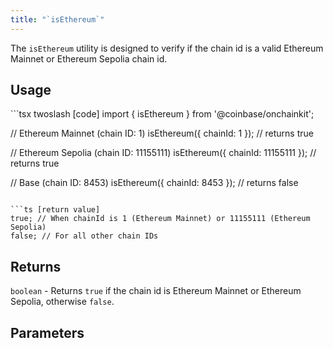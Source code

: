 ```yaml
---
title: "`isEthereum`"
---
```



The `isEthereum` utility is designed to verify if the chain id is a valid Ethereum Mainnet or Ethereum Sepolia chain id.

## Usage

<CodeGroup>
```tsx twoslash [code]
import { isEthereum } from '@coinbase/onchainkit';

// Ethereum Mainnet (chain ID: 1)
isEthereum({ chainId: 1 }); // returns true

// Ethereum Sepolia (chain ID: 11155111)
isEthereum({ chainId: 11155111 }); // returns true

// Base (chain ID: 8453)
isEthereum({ chainId: 8453 }); // returns false
```

```ts [return value]
true; // When chainId is 1 (Ethereum Mainnet) or 11155111 (Ethereum Sepolia)
false; // For all other chain IDs
```
</CodeGroup>

## Returns

`boolean` - Returns `true` if the chain id is Ethereum Mainnet or Ethereum Sepolia, otherwise `false`.

## Parameters

[`IsEthereumOptions`]: ./types#isethereumoptions


